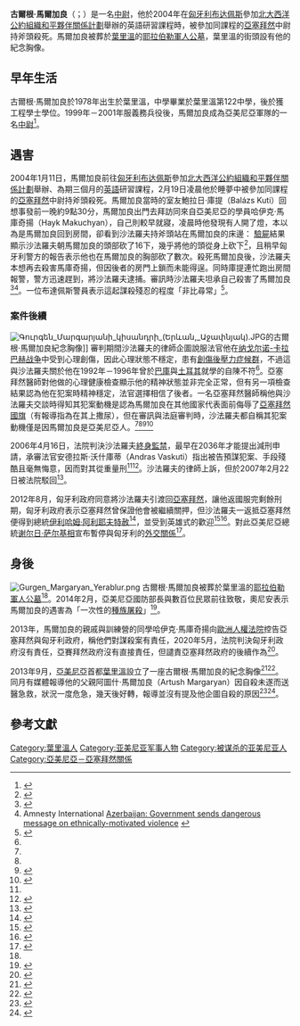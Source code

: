 {{NoteTA
| G1 = 地名翻譯
| G2 = 人物譯名
}}
{{Infobox military person
| name         = 古爾根·馬爾加良
| image        = 
| caption      =
| birth_date   = {{Birth date|1978|9|26}}
| death_date   = {{Death date and age|2004|2|19|1978|9|26}}
| birth_place  = {{flag|苏联}}[[亚美尼亚苏维埃社会主义共和国|亚美尼亚苏维埃社会主义共和国]][[葉里溫|葉里溫]] 
| death_place  = {{flag|匈牙利}}[[布达佩斯|布达佩斯]]
| nickname     =
| allegiance   = {{flag|亞美尼亞}}
| branch       = {{tsl|en|Armenian Army|亞美尼亞陸軍}}
| serviceyears = 1999年－2004年
| rank         = [[中尉|中尉]]
| unit         =
| commands     =
| battles      =
| awards       = 亞美尼亞勇敢獎章（2005年追贈）
| relations    =
| laterwork    = 
| placeofburial = [[耶拉伯勒軍人公墓|耶拉伯勒軍人公墓]]
}}
'''古爾根·馬爾加良'''（{{lang-hy|Գուրգեն Մարգարյան}}；{{bd|1978年|9月26日|2004年|2月19日|catIdx=Margaryan}}）是一名{{tsl|en|Armenian Army|亞美尼亞陸軍}}[[中尉|中尉]]，他於2004年在[[匈牙利|匈牙利]][[布达佩斯|布达佩斯]]參加[[北大西洋公約組織|北大西洋公約組織]][[和平夥伴關係計劃|和平夥伴關係計劃]]舉辦的英語研習課程時，被參加同課程的[[亞塞拜然|亞塞拜然]]中尉{{le|拉米爾·沙法羅夫|Ramil Safarov}}持斧頭殺死。馬爾加良被葬於[[葉里溫|葉里溫]]的[[耶拉伯勒軍人公墓|耶拉伯勒軍人公墓]]，葉里溫的街頭設有他的紀念胸像。

==早年生活==
古爾根·馬爾加良於1978年出生於葉里溫，中學畢業於葉里溫第122中學，後於{{le|亞美尼亞國立工程大學|National Polytechnic University of Armenia}}獲工程學士學位。1999年－2001年服義務兵役後，馬爾加良成為亞美尼亞軍隊的一名[[中尉|中尉]]<ref>{{cite web |url=http://budapest.sumgait.info/margaryan-bio.htm |title=Biography of Gurgen Margaryan |accessdate=2020-12-28 |archive-date=2012-09-05 |archive-url=https://web.archive.org/web/20120905180835/http://budapest.sumgait.info/margaryan-bio.htm |dead-url=no }}</ref>。

==遇害==
2004年1月11日，馬爾加良前往[[匈牙利|匈牙利]][[布达佩斯|布达佩斯]]參加[[北大西洋公約組織|北大西洋公約組織]][[和平夥伴關係計劃|和平夥伴關係計劃]]舉辦、為期三個月的[[英語|英語]]研習課程，2月19日凌晨他於睡夢中被參加同課程的[[亞塞拜然|亞塞拜然]]中尉{{le|拉米爾·沙法羅夫|Ramil Safarov}}持斧頭殺死。馬爾加良當時的室友鮑拉日·庫提（Balázs Kuti）回想事發前一晚約9點30分，馬爾加良出門去拜訪同來自亞美尼亞的學員哈伊克·馬庫奇揚（Hayk Makuchyan），自己則較早就寢，凌晨時他發現有人開了燈，本以為是馬爾加良回到房間，卻看到沙法羅夫持斧頭站在馬爾加良的床邊：
{{quotation|當時我看見到處都是血，意識到有恐怖的事發生，我朝那個亞塞拜然人大吼，要他停止，他說他對我沒有意見且不會碰我，多砍了古爾根幾下後才離開房間。他的表情看似是為完成了一件重要的事而感到高興。<ref name="Sumgait">{{Cite web|url=http://budapest.sumgait.info/murder.htm|title=Murder of Lt. Gurgen Margaryan|publisher=The Budapest Case|accessdate=2008-04-30|archive-date=2020-12-29|archive-url=https://web.archive.org/web/20201229043348/http://budapest.sumgait.info/murder.htm|dead-url=no}}</ref>}}
[[驗屍|驗屍]]結果顯示沙法羅夫朝馬爾加良的頭部砍了16下，幾乎將他的頭從身上砍下<ref name="IWPR">{{cite web|author=Grigorian, Mariana and Rauf Orujev|url=http://www.iwpr.net/?p=crs&s=f&o=261218&apc_state=henicrs200604|title=Murder Case Judgement Reverberates Around Caucasus|publisher=Institute for War and Peace Reporting|date=2006-04-20|accessdate=2020-12-29|archive-date=2018-09-15|archive-url=https://web.archive.org/web/20180915195103/https://iwpr.net/?p=crs&s=f&o=261218&apc_state=henicrs200604|dead-url=no}}</ref>，且稍早匈牙利警方的報告表示他也在馬爾加良的胸部砍了數次。殺死馬爾加良後，沙法羅夫本想再去殺害馬庫奇揚，但因後者的房門上鎖而未能得逞。同時庫提連忙跑出房間報警，警方迅速趕到，將沙法羅夫逮捕。審訊時沙法羅夫坦承自己殺害了馬爾加良<ref>{{cite web|url=https://archive.today/20130416145948/http://m.aif.ru/society/article/54923 |title=Аргументы и Факты" Владимир Полупанов: Об убийцах с топором и национальных героях|quote= "Я жалею, что ни одного армянина до сих пор не убил… Меня армия послала на эти курсы, и здесь я узнал, что с нами на курсах находятся двое армян. Скажу, что во мне против армян зародилась ненависть. Вначале ещё здоровались, то есть они здоровались со словами «хай», но я не отвечал им, и любопытно было то, что, когда они прошли мимо, то что-то пробормотали на армянском и улыбнулись мне в лицо. В этот момент я решил их убить, то есть отрубить им головы (утром).|language=ru}}</ref><ref name="Amnesty">Amnesty International [https://www.amnesty.org/fr/documents/eur55/015/2012/fr/ Azerbaijan: Government sends dangerous message on ethnically-motivated violence] {{Wayback|url=https://www.amnesty.org/fr/documents/eur55/015/2012/fr/ |date=20201229043352 }}</ref>。一位布達佩斯警員表示這起謀殺殘忍的程度「非比尋常」<ref>{{cite web|url=http://asbarez.com/49541/armenian-officer-axe-murdered-by-azeri-colleague-in-hungary/|title=Armenian Officer Axe Murdered By Azeri Colleague in Hungary|publisher={{le|Asbarez}}|date=2004-02-19|accessdate=2020-12-29|archive-date=2016-05-01|archive-url=https://web.archive.org/web/20160501121414/http://asbarez.com/49541/armenian-officer-axe-murdered-by-azeri-colleague-in-hungary/|dead-url=no}}</ref>。

===案件後續===
[[File:Գուրգեն_Մարգարյանի_կիսանդրի_(Երևան,_Աջափնյակ).JPG|thumb]]的古爾根·馬爾加良紀念胸像]]
審判期間沙法羅夫的律師企圖說服法官他在[[纳戈尔诺-卡拉巴赫战争|纳戈尔诺-卡拉巴赫战争]]中受到心理創傷，因此心理狀態不穩定，患有[[創傷後壓力症候群|創傷後壓力症候群]]，不過這與沙法羅夫關於他在1992年－1996年曾於[[巴庫|巴庫]]與[[土耳其|土耳其]]就學的自陳不符<ref name="IWPR"/>。亞塞拜然醫師對他做的心理健康檢查顯示他的精神狀態並非完全正常，但有另一項檢查結果認為他在犯案時精神穩定，法官選擇相信了後者。一名亞塞拜然醫師稱他與沙法羅夫交談時得知其犯案動機是認為馬爾加良在其他國家代表面前侮辱了[[亞塞拜然國旗|亞塞拜然國旗]]（有報導指為在其上撒尿），但在審訊與法庭審判時，沙法羅夫都自稱其犯案動機僅是因馬爾加良是亞美尼亞人。<ref name="IWPR"/><ref name="Amnesty"/><ref name="Kristóf">{{cite web|author=Kristóf Szombati. Heinrich Boell Foundation|url=http://www.boell.de/worldwide/europenorthamerica/europe-north-america-safarov-case-hungary-15461.html|title=What does the Safarov case tell us about Hungary today?|accessdate=2020-12-29|archive-date=2012-11-24|archive-url=https://web.archive.org/web/20121124044943/http://www.boell.de/worldwide/europenorthamerica/europe-north-america-safarov-case-hungary-15461.html|dead-url=no}}</ref><ref>{{cite web |url=http://www.rferl.org/content/armenia-protest-azerbaijani-killer-pardon-to-osce-minsk-group/24694817.html |title=As Armenia Protests Killer's Pardon, Azerbaijan Promotes Him |publisher=[[自由欧洲电台／自由电台|RFE/RL]] |date=2019-09-01 |accessdate=2020-12-29 |archive-date=2016-04-30 |archive-url=https://web.archive.org/web/20160430073709/http://www.rferl.org/content/armenia-protest-azerbaijani-killer-pardon-to-osce-minsk-group/24694817.html |dead-url=no }}</ref>

2006年4月16日，法院判決沙法羅夫[[終身監禁|終身監禁]]，最早在2036年才能提出減刑申請，承審法官安德拉斯·沃什庫蒂（Andras Vaskuti）指出被告預謀犯案、手段殘酷且毫無悔意，因而對其從重量刑<ref name="IWPR"/><ref>{{cite web|url=http://news.bbc.co.uk/2/hi/europe/4907552.stm|title=Hungary jails Azerbaijani killer]|publisher=[[BBC_News|BBC News]]|date=2006-04-13|accessdate=2020-12-29|archive-date=2016-06-03|archive-url=https://web.archive.org/web/20160603235247/http://news.bbc.co.uk/2/hi/europe/4907552.stm|dead-url=no}}</ref>。沙法羅夫的律師上訴，但於2007年2月22日被法院駁回<ref>{{cite web|url=https://www.reuters.com/article/idUSL22518458|title=Azeri jailed for life in Hungary for killing Armenian|publisher=[[Reuters|Reuters]]|date=2007-02-22|accessdate=2020-12-29|archive-date=2018-07-12|archive-url=https://web.archive.org/web/20180712123852/https://www.reuters.com/article/idUSL22518458|dead-url=no}}</ref>。

2012年8月，匈牙利政府同意將沙法羅夫引渡回[[亞塞拜然|亞塞拜然]]，讓他返國服完剩餘刑期，匈牙利政府表示亞塞拜然曾保證他會被繼續關押，但沙法羅夫一返抵亞塞拜然便得到總統[[伊利哈姆·阿利耶夫|伊利哈姆·阿利耶夫]][[特赦|特赦]]<ref>{{cite web|url=https://www.washingtonpost.com/world/europe/azerbaijani-military-officer-serving-life-for-murder-in-hungary-is-freed-when-sent-home/2012/08/31/8aae7450-f371-11e1-b74c-84ed55e0300b_story.html|title=Azerbaijani military officer serving life for murder in Hungary is freed when sent home|publisher=[[Washington_Post|Washington Post]]|date=2012-08-31|accessdate=2020-12-29|archive-date=2018-12-11|archive-url=https://web.archive.org/web/20181211061543/https://www.washingtonpost.com/world/europe/azerbaijani-military-officer-serving-life-for-murder-in-hungary-is-freed-when-sent-home/2012/08/31/8aae7450-f371-11e1-b74c-84ed55e0300b_story.html|dead-url=yes}}</ref>，並受到英雄式的歡迎<ref>{{cite news|title=Azeri killer Ramil Safarov: Concern over Armenian anger|url=https://www.bbc.co.uk/news/world-europe-19463968|agency=BBC News|date=2012-09-03|accessdate=2012-09-03|quote=Ramil Safarov was given a hero's welcome on his return to Azerbaijan last week.|archive-date=2019-05-05|archive-url=https://web.archive.org/web/20190505144133/https://www.bbc.co.uk/news/world-europe-19463968|dead-url=no}}</ref><ref name="Jazeera">{{cite news|title=Hero's welcome for Azerbaijan axe murderer|url=http://www.aljazeera.com/video/europe/2012/09/201291215548920251.html|agency=[[Al_Jazeera|Al Jazeera]]|date=2012-09-02|accessdate=2012-09-02|archive-date=2019-04-02|archive-url=https://web.archive.org/web/20190402002133/https://www.aljazeera.com/video/europe/2012/09/201291215548920251.html|dead-url=no}}</ref>。對此亞美尼亞總統[[谢尔日·萨尔基相|谢尔日·萨尔基相]]宣布暫停與匈牙利的[[亞美尼亞－匈牙利關係|外交關係]]<ref>{{cite web|url=http://www.president.am/en/press-release/item/2012/08/31/President-Serzh-Sargsyan-ambassadors-meeting/|title=President Serzh Sargsyan Invited an Extraordinary Meeting with the Heads of Diplomatic Missions|date=2012-08-31|accessdate=2020-12-29|archive-date=2018-07-12|archive-url=https://web.archive.org/web/20180712152024/http://www.president.am/en/press-release/item/2012/08/31/President-Serzh-Sargsyan-ambassadors-meeting/|dead-url=no}}</ref>。

==身後==
[[File:Gurgen_Margaryan_Yerablur.png|thumb]]
古爾根·馬爾加良被葬於葉里溫的[[耶拉伯勒軍人公墓|耶拉伯勒軍人公墓]]<ref name=Armenpress2014/>。2014年2月，亞美尼亞國防部長{{le|賽倫·奧尼安|賽倫·奧尼安}}與數百位民眾前往致敬，奧尼安表示馬爾加良的遇害為「一次性的[[種族屠殺|種族屠殺]]」<ref name=Armenpress2014>{{cite web|url=https://armenpress.am/eng/news/750722.html|title=Armenia's Defense Minister characterized Gurgen Margaryan's murder as one-time genocide|date=2014-02-19|publisher=Armenpress|accessdate=2020-12-29|archive-date=2020-12-29|archive-url=https://web.archive.org/web/20201229043527/https://armenpress.am/eng/news/750722.html|dead-url=no}}</ref>。

2013年，馬爾加良的親戚與訓練營的同學哈伊克·馬庫奇揚向[[歐洲人權法院|歐洲人權法院]]控告亞塞拜然與匈牙利政府，稱他們對謀殺案有責任，2020年5月，法院判決匈牙利政府沒有責任，亞賽拜然政府沒有直接責任，但譴責亞塞拜然政府的後續作為<ref>{{cite web|title=Azerbaijan wrestles with legacy of ax murderer|url=https://eurasianet.org/azerbaijan-wrestles-with-legacy-of-ax-murderer|author=Joshua Kucera|date=2020-05-29|publisher={{le|Eurasianet}}|accessdate=2020-12-29|archive-date=2020-12-29|archive-url=https://web.archive.org/web/20201229043528/https://eurasianet.org/azerbaijan-wrestles-with-legacy-of-ax-murderer|dead-url=no}}</ref>。

2013年9月，[[亞美尼亞|亞美尼亞]]首都[[葉里溫|葉里溫]]設立了一座古爾根·馬爾加良的紀念胸像<ref>{{cite news|title=Gourgen Margaryan's monument opens in Yerevan|url=http://armenpress.am/eng/news/734729/gourgen-margaryans-monument-opens-in-yerevan.html|accessdate=2013-09-28|newspaper={{tsl|en|Armenpress|亞美尼亞通訊社|Armenpress}}|date=2013-09-28|archive-date=2013-10-01|archive-url=https://web.archive.org/web/20131001080413/http://armenpress.am/eng/news/734729/gourgen-margaryans-monument-opens-in-yerevan.html|dead-url=no}}</ref><ref>{{cite news|title=Monument to slain Armenian Officer Gurgen Margayan unveiled in Yerevan|url=http://www.armradio.am/en/2013/09/28/monument-to-slain-armenian-officer-gurgen-margayan-unveiled-in-yerevan/|accessdate=2013-09-28|newspaper={{tsl|en|Public Radio of Armenia|亞美尼亞公共廣播|Public Radio of Armenia}}|date=2013-09-28|archive-date=2018-07-07|archive-url=https://web.archive.org/web/20180707005818/http://www.armradio.am/en/2013/09/28/monument-to-slain-armenian-officer-gurgen-margayan-unveiled-in-yerevan/|dead-url=no}}</ref>。同月有媒體報導他的父親阿圖什·馬爾加良（Artush Margaryan）因自殺未遂而送醫急救，狀況一度危急，幾天後好轉，報導並沒有提及他企圖自殺的原因<ref>{{cite news|title=Artush Margarian's health condition sharply deteriorates|url=http://www.aysor.am/en/news/2013/09/06/artush-margaryan-1/|date=2013-09-06|newspaper=Aysor|accessdate=2013-09-17|archive-date=2014-07-14|archive-url=https://web.archive.org/web/20140714171940/http://www.aysor.am/en/news/2013/09/06/artush-margaryan-1/|dead-url=no}}</ref><ref>{{cite news|title=Artush Margarian's health improves|url=http://www.aysor.am/en/news/2013/09/12/artush-margaryan-voskanyan/|date=2013-09-12|newspaper=Aysor|accessdate=2013-09-17|archive-date=2014-07-14|archive-url=https://web.archive.org/web/20140714145115/http://www.aysor.am/en/news/2013/09/12/artush-margaryan-voskanyan/|dead-url=no}}</ref>。

==參考文獻==
{{Reflist|2}}

{{DEFAULTSORT: Margaryan, Gurgen}}
[[Category:葉里溫人|Category:葉里溫人]]
[[Category:亚美尼亚军事人物|Category:亚美尼亚军事人物]]
[[Category:被谋杀的亚美尼亚人|Category:被谋杀的亚美尼亚人]]
[[Category:亞美尼亞－亞塞拜然關係|Category:亞美尼亞－亞塞拜然關係]]